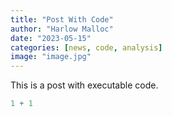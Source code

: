 ```yaml
---
title: "Post With Code"
author: "Harlow Malloc"
date: "2023-05-15"
categories: [news, code, analysis]
image: "image.jpg"
---
```


This is a post with executable code.

```r
1 + 1
```
